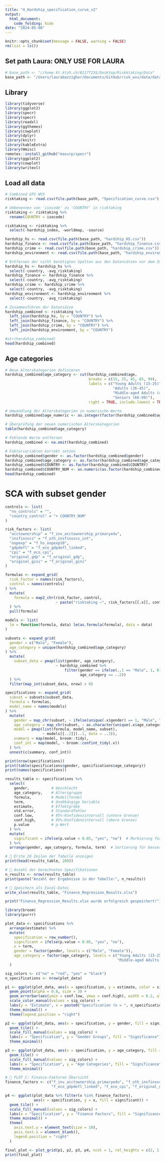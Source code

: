 ```yaml
---
title: "4_Hardship_specification_curve_v2"
output: 
  html_document:
    code_folding: hide
date: "2024-05-08"
---
```



```r
knitr::opts_chunk$set(message = FALSE, warning = FALSE)
rm(list = ls())
```

## Set path Laura: ONLY USE FOR LAURA 
```r
# base_path <- "//home.kt.ktzh.ch/B117T23$/Desktop/Riskktaking/Data"
base_path <- "/Users/laurabazzigher/Documents/GitHub/risk_wvs/data/dataset/Data_S3"
```

## Library 
```r
library(tidyverse)
library(ggplot2)
library(specr)
library(specr)
library(readxl)
library(ggthemes)
library(cowplot)
library(dplyr)
library(knitr)
library(kableExtra)
library(Hmisc)
remotes::install_github("masurp/specr")
library(ggplot2)
library(cowplot)
library(writexl)
```

## Load all data
```r
# Combined GPS WVS
risktaking <- read.csv(file.path(base_path, "Specification_curve.csv"), header=TRUE, as.is=TRUE)

# Umbenennen von 'isocode' zu 'COUNTRY' in risktaking
risktaking <- risktaking %>%
  rename(COUNTRY = isocode)

risktaking <- risktaking %>%
  select(-hardship_index, -worldmap, -source)

hardship_hs <- read.csv(file.path(base_path, "hardship_HS.csv"))
hardship_finance <- read.csv(file.path(base_path, "hardship_finance.csv"))
hardship_crime <- read.csv(file.path(base_path, "hardship_crime.csv"))
hardship_environment <- read.csv(file.path(base_path, "hardship_environment.csv"))

# Entfernen der nicht benötigten Spalten aus den Datensätzen vor dem Zusammenführen
hardship_hs <- hardship_hs %>%
  select(-country, -avg_risktaking)
hardship_finance <- hardship_finance %>%
  select(-country, -avg_risktaking)
hardship_crime <- hardship_crime %>%
  select(-country, -avg_risktaking)
hardship_environment <- hardship_environment %>%
  select(-country, -avg_risktaking)

# Zusammenführen der Datensätze
hardship_combined <- risktaking %>%
  left_join(hardship_hs, by = "COUNTRY") %>%
  left_join(hardship_finance, by = "COUNTRY") %>%
  left_join(hardship_crime, by = "COUNTRY") %>%
  left_join(hardship_environment, by = "COUNTRY")

#str(hardship_combined)
head(hardship_combined)
```

## Age categories
```r
# Neue Alterskategorien definieren
hardship_combined$age_category <- cut(hardship_combined$age,
                                      breaks = c(15, 25, 45, 65, 99),  
                                      labels = c("Young Adults (15-25)", 
                                                 "Adults (26-45)", 
                                                 "Middle-aged Adults (46-65)", 
                                                 "Seniors (66-99)"),
                                      right = TRUE, include.lowest = TRUE)

# Umwandlung der Alterskategorien in numerische Werte
hardship_combined$age_numeric <- as.integer(factor(hardship_combined$age_category))

# Überprüfung der neuen numerischen Alterskategorien
table(hardship_combined$age_category)
```

```r
# Fehlende Werte entfernen
hardship_combined <- na.omit(hardship_combined)

# Faktorvariablen korrekt setzen
hardship_combined$gender <- as.factor(hardship_combined$gender)
hardship_combined$age_category <- as.factor(hardship_combined$age_category)
hardship_combined$COUNTRY <- as.factor(hardship_combined$COUNTRY)
hardship_combined$COUNTRY_NUM <- as.numeric(as.factor(hardship_combined$COUNTRY))
head(hardship_combined)
```


# SCA with subset gender
```r
controls <- list(
  "no_controls" = "",
  "country_control" = "+ COUNTRY_NUM"
)

risk_factors <- list(
  "acctownership" = "f_inv_acctownership_primaryedu",
  "insfinsvcs" = "f_oth_insfinsvcs_int",
  "oopexp" = "f_hs_oopexp10",
  "gdpdefl" = "f_eco_gdpdefl_linked",
  "cpi" = "f_eco_cpi",
  "original_gdp" = "f_original_gdp",
  "original_gini" = "f_original_gini"
)

formulas <- expand_grid(
  risk_factor = names(risk_factors),
  control = names(controls)
) %>%
  mutate(
    formula = map2_chr(risk_factor, control, 
                       ~ paste("risktaking ~", risk_factors[[.x]], controls[[.y]]))
  ) %>%
  pull(formula)

models <- list(
  lm = function(formula, data) lm(as.formula(formula), data = data)
)

subsets <- expand_grid(
  gender = c("Male", "Female"),
  age_category = unique(hardship_combined$age_category)
) %>%
  mutate(
    subset_data = pmap(list(gender, age_category), 
                       ~ hardship_combined %>%
                           filter(gender == ifelse(..1 == "Male", 1, 0), 
                                  age_category == ..2))
  ) %>%
  filter(map_int(subset_data, nrow) > 0)

specifications <- expand_grid(
  subset = subsets$subset_data,  
  formula = formulas,
  model_name = names(models)
) %>%
  mutate(
    gender = map_chr(subset, ~ ifelse(unique(.x$gender) == 1, "Male", "Female")),
    age_category = map_chr(subset, ~ as.character(unique(.x$age_category))),
    model = pmap(list(formula, model_name, subset), 
                 ~ models[[..2]](..1, data = ..3)),
    summary = map(model, broom::tidy),
    conf_int = map(model, ~ broom::confint_tidy(.x))
  ) %>%
  unnest(c(summary, conf_int))

print(nrow(specifications))
print(table(specifications$gender, specifications$age_category))
print(names(specifications))
```


```r
results_table <- specifications %>%
  select(
    gender,          # Geschlecht
    age_category,    # Altersgruppe
    formula,         # Modellformel
    term,            # Unabhängige Variable
    estimate,        # Effektgröße
    std.error,       # Standardfehler
    conf.low,        # 95%-Konfidenzintervall (untere Grenze)
    conf.high,       # 95%-Konfidenzintervall (obere Grenze)
    p.value          # p-Wert
  ) %>%
  mutate(
    significant = ifelse(p.value < 0.05, "yes", "no")  # Markierung für Signifikanz
  ) %>%
  arrange(gender, age_category, formula, term)  # Sortierung für bessere Lesbarkeit

# 📌 Erste 20 Zeilen der Tabelle anzeigen
print(head(results_table, 200))

# 📌 Anzahl der berechneten Spezifikationen
n_results <- nrow(results_table)
print(paste("Anzahl der Ergebnisse in der Tabelle:", n_results))

# 📌 Speichern als Excel-Datei
write_xlsx(results_table, "Finance_Regression_Results.xlsx")

print("Finance_Regression_Results.xlsx wurde erfolgreich gespeichert!")
```


```r
library(broom)
library(purrr)

plot_data <- specifications %>%
  arrange(estimate) %>%
  mutate(
    specification = row_number(),
    significant = ifelse(p.value < 0.05, "yes", "no"),
    x = term,
    gender = factor(gender, levels = c("Male", "Female")),
    age_category = factor(age_category, levels = c("Young Adults (15-25)", "Adults (26-45)", 
                                                   "Middle-aged Adults (46-65)", "Seniors (66-99)"))
  )

sig_colors <- c("no" = "red", "yes" = "black")
n_specifications <- nrow(plot_data)

p1 <- ggplot(plot_data, aes(x = specification, y = estimate, color = significant)) +
  geom_point(alpha = 0.8, size = 3) +
  geom_errorbar(aes(ymin = conf.low, ymax = conf.high), width = 0.2, alpha = 0.5) +
  scale_color_manual(values = sig_colors) +
  labs(y = "Estimate", x = paste0("Specification (n = ", n_specifications, ")"), color = "Significance") +
  theme_minimal() +
  theme(legend.position = "right")

p2 <- ggplot(plot_data, aes(x = specification, y = gender, fill = significant)) +
  geom_tile() +
  scale_fill_manual(values = sig_colors) +
  labs(x = "Specification", y = "Gender Groups", fill = "Significance") +
  theme_minimal()

p3 <- ggplot(plot_data, aes(x = specification, y = age_category, fill = significant)) +
  geom_tile() +
  scale_fill_manual(values = sig_colors) +
  labs(x = "Specification", y = "Age Categories", fill = "Significance") +
  theme_minimal()

# 📌 PLOT C: Finance-Faktoren Übersicht
finance_factors <- c("f_inv_acctownership_primaryedu", "f_oth_insfinsvcs_int", "f_hs_oopexp10",
                     "f_eco_gdpdefl_linked", "f_eco_cpi", "f_original_gdp", "f_original_gini")

p4 <- ggplot(plot_data %>% filter(x %in% finance_factors), 
             aes(x = specification, y = x, fill = significant)) +
  geom_tile() +
  scale_fill_manual(values = sig_colors) +
  labs(x = "Specification", y = "Finance Factors", fill = "Significance") +
  theme_minimal() +
  theme(
    axis.text.y = element_text(size = 10),
    axis.text.x = element_blank(),
    legend.position = "right"
  )

final_plot <- plot_grid(p1, p2, p3, p4, ncol = 1, rel_heights = c(2, 1, 1, 1))
print(final_plot)
```


